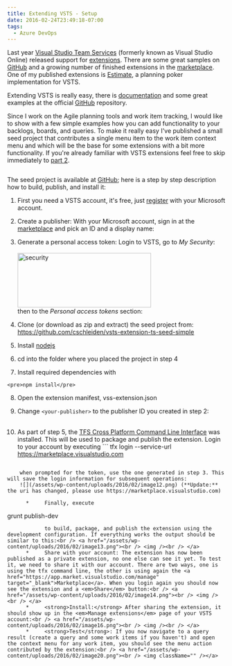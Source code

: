 ```yaml
---
title: Extending VSTS - Setup
date: 2016-02-24T23:49:18-07:00
tags:
  - Azure DevOps
---
```


  Last year <a href="https://www.visualstudio.com/en-us/products/visual-studio-team-services-vs.aspx">Visual Studio Team Services</a> (formerly known as Visual Studio Online) released support for <a href="https://www.visualstudio.com/en-us/integrate/extensions/overview">extensions</a>. There are some great samples on <a href="https://github.com/Microsoft/vsts-extension-samples">GitHub</a> and a growing number of finished extensions in the <a href="https://marketplace.visualstudio.com/#VSTS">marketplace</a>. One of my published extensions is <a href="https://marketplace.visualstudio.com/items?itemName=ms-devlabs.estimate">Estimate</a>, a planning poker implementation for VSTS.

  Extending VSTS is really easy, there is <a href="https://www.visualstudio.com/en-us/integrate/extensions/overview">documentation</a> and some great examples at the official <a href="https://github.com/Microsoft/vsts-extension-samples">GitHub</a> repository.

  Since I work on the Agile planning tools and work item tracking, I would like to show with a few simple examples how you can add functionality to your backlogs, boards, and queries. To make it really easy I've published  a small seed project that contributes a single menu item to the work item context menu and which will be the base for some extensions with a bit more functionality. If you're already familiar with VSTS extensions feel free to skip immediately to <a href="https://cschleiden.wordpress.com/2016/02/24/vsts-tags-mru-extension-part-1">part 2</a>.

  <a href="/assets/wp-content/uploads/2016/02/image5.png"><img /></a>

  The seed project is available at <a href="https://github.com/cschleiden/vsts-extension-ts-seed-simple" target="_blank">GitHub</a>; here is a step by step description how to build, publish, and install it:

  1. First you need a VSTS account, it's free, just <a href="https://www.visualstudio.com/en-us/products/visual-studio-team-services-vs.aspx">register</a> with your Microsoft account.

  2. Create a publisher: With your Microsoft account, sign in at the <a href="https://marketplace.visualstudio.com/manage">marketplace</a> and pick an ID and a display name:<br /> <a href="/assets/wp-content/uploads/2016/02/image6.png"><img /></a>

  3. Generate a personal access token: Login to VSTS, go to <em>My Security</em>:<br /> <a href="/assets/wp-content/uploads/2016/02/image7.png"><br /> <img className=" size-full wp-image-770 aligncenter" src="/assets/wp-content/uploads/2016/02/security.png" alt="security" width="308" height="126" /></a><br /> then to the <em>Personal access tokens</em> section:<br /> <a href="/assets/wp-content/uploads/2016/02/image8.png"></a>

  4. Clone (or download as zip and extract) the seed project from:<br /> <a title="https://github.com/cschleiden/vsts-extension-ts-seed-simple" href="https://github.com/cschleiden/vsts-extension-ts-seed-simple">https://github.com/cschleiden/vsts-extension-ts-seed-simple</a>

  5. Install <a href="https://nodejs.org/en/" target="_blank">nodejs</a>

  6. cd into the folder where you placed the project in step 4

  7. Install required dependencies with

    <pre>npm install</pre>

  8. Open the extension manifest, vss-extension.json

  9. Change `<your-publisher>` to the publisher ID you created in step 2:<br /> <a href="/assets/wp-content/uploads/2016/02/image11.png"><br /> <img /></a>

 10. As part of step 5, the <a href="https://github.com/Microsoft/tfs-cli" target="_blank">TFS Cross Platform Command Line Interface</a> was installed. This will be used to package and publish the extension. Login to your account by executing
    ```
tfx login --service-url https://marketplace.visualstudio.com
```

    when prompted for the token, use the one generated in step 3. This will save the login information for subsequent operations:
    ![](/assets/wp-content/uploads/2016/02/image12.png) (**Update:** the uri has changed, please use https://marketplace.visualstudio.com)

      *     Finally, execute
```
grunt publish-dev
```
            to build, package, and publish the extension using the development configuration. If everything works the output should be similar to this:<br /> <a href="/assets/wp-content/uploads/2016/02/image13.png"><br /> <img /><br /> </a>
      *     Share with your account: The extension has now been published as a private extension, no one else can see it yet. To test it, we need to share it with our account. There are two ways, one is using the tfx command line, the other is using again the <a href="https://app.market.visualstudio.com/manage" target="_blank">Marketplace</a>. When you login again you should now see the extension and a <em>Share</em> button:<br /> <a href="/assets/wp-content/uploads/2016/02/image14.png"><br /> <img /><br /> </a>
      *     <strong>Install:</strong> After sharing the extension, it should show up in the <em>Manage extensions</em> page of your VSTS account:<br /> <a href="/assets/wp-content/uploads/2016/02/image16.png"><br /> <img /><br /> </a>
      *     <strong>Test</strong>: If you now navigate to a query result (create a query and some work items if you haven't) and open the context menu for any work item, you should see the menu action contributed by the extension:<br /> <a href="/assets/wp-content/uploads/2016/02/image20.png"><br /> <img className="" /></a>

